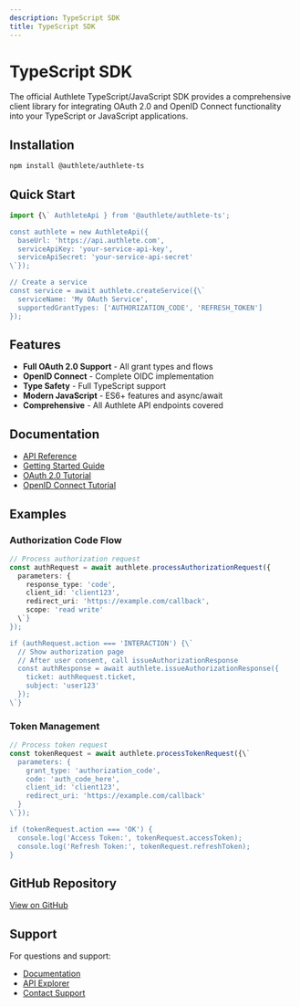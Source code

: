 ```yaml
---
description: TypeScript SDK
title: TypeScript SDK
---
```



# TypeScript SDK

The official Authlete TypeScript/JavaScript SDK provides a comprehensive client library for integrating OAuth 2.0 and OpenID Connect functionality into your TypeScript or JavaScript applications.

## Installation

```bash
npm install @authlete/authlete-ts
```

## Quick Start

```typescript
import {\` AuthleteApi } from '@authlete/authlete-ts';

const authlete = new AuthleteApi({
  baseUrl: 'https://api.authlete.com',
  serviceApiKey: 'your-service-api-key',
  serviceApiSecret: 'your-service-api-secret'
\`});

// Create a service
const service = await authlete.createService({\`
  serviceName: 'My OAuth Service',
  supportedGrantTypes: ['AUTHORIZATION_CODE', 'REFRESH_TOKEN']
});
```

## Features

- **Full OAuth 2.0 Support** - All grant types and flows
- **OpenID Connect** - Complete OIDC implementation
- **Type Safety** - Full TypeScript support
- **Modern JavaScript** - ES6+ features and async/await
- **Comprehensive** - All Authlete API endpoints covered

## Documentation

- [API Reference](/api-reference)
- [Getting Started Guide](/getting-started)
- [OAuth 2.0 Tutorial](/tutorials/oauth-tutorial)
- [OpenID Connect Tutorial](/tutorials/oidc-tutorial)

## Examples

### Authorization Code Flow

```typescript
// Process authorization request
const authRequest = await authlete.processAuthorizationRequest({
  parameters: {
    response_type: 'code',
    client_id: 'client123',
    redirect_uri: 'https://example.com/callback',
    scope: 'read write'
  \`}
});

if (authRequest.action === 'INTERACTION') {\`
  // Show authorization page
  // After user consent, call issueAuthorizationResponse
  const authResponse = await authlete.issueAuthorizationResponse({
    ticket: authRequest.ticket,
    subject: 'user123'
  });
\`}
```

### Token Management

```typescript
// Process token request
const tokenRequest = await authlete.processTokenRequest({\`
  parameters: {
    grant_type: 'authorization_code',
    code: 'auth_code_here',
    client_id: 'client123',
    redirect_uri: 'https://example.com/callback'
  }
\`});

if (tokenRequest.action === 'OK') {
  console.log('Access Token:', tokenRequest.accessToken);
  console.log('Refresh Token:', tokenRequest.refreshToken);
}
```

## GitHub Repository

[View on GitHub](https://github.com/authlete/authlete-ts)

## Support

For questions and support:
- [Documentation](/reference/knowledge-base)
- [API Explorer](/tools/api-explorer)
- [Contact Support](https://www.authlete.com/contact/)
